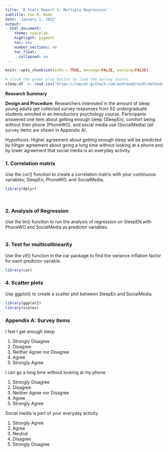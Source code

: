 ```yaml
---
title: 'R Stats Report 5: Multiple Regression'
subtitle: You R. Name
date: 'January 1, 2022'
output:
  html_document:
    theme: spacelab
    highlight: pygment
    toc: yes
    number_sections: no
    toc_float:
      collapsed: no
---
```

<!-- In the header above, edit the name and date -->

<!-- Do not edit style -->
<style type="text/css">
.main-container {font-size: 18px;}
</style>

<!-- Do not edit this first code chunk -->
```r
knitr::opts_chunk$set(echo = TRUE, message=FALSE, warning=FALSE)

# click the green play button to load the survey scores
sleep.df  <- read.csv("https://rawcdn.githack.com/andrewebrandt/methods.github.io/main/object/datasets/LifeSat.csv", header = TRUE)
```

**Research Summary**

**Design and Procedure**: Researchers interested in the amount of sleep young adults get collected survey responses from 62 undergraduate students enrolled in an introductory psychology course. Participants answered one item about getting enough sleep (SleepEn), comfort being without their phone (PhoneWO), and social media use (SocialMedia) (all survey items are shown in Appendix A). 

*Hypothesis*: Higher agreement about getting enough sleep will be predicted by hihger agreement about going a long time without looking at a phone and by lower agreement that social media is an everyday activity.


### 1. Correlation matrix

Use the cor() function to create a correlation matrix with your continuous variables; SleepEn, PhoneWO, and SocialMedia.
```r
library(dplyr)

   
```


### 2. Analysis of Regression

Use the lm() function to run the analysis of regression on SleepEN with PhoneWO and SocialMedia as predictor variables.
```r


```


### 3. Test for multicollinearity 

Use the vif() function in the *car* package to find the variance inflation factor for each predictor variable.
```r
library(car) 


```


### 4. Scatter plots

Use ggplot() to create a scatter plot between SleepEn and SocialMedia.
```r
library(ggplot2)
library(scales)


```


### Appendix A: Survey items

I feel I get enough sleep

  1. Strongly Disagree
  2. Disagree
  3. Neither Agree nor Disagree
  4. Agree
  5. Strongly Agree

I can go a long time without looking at my phone

  1. Strongly Disagree
  2. Disagree
  3. Neither Agree nor Disagree
  4. Agree
  5. Strongly Agree

Social media is part of your everyday activity

  1. Strongly Agree
  2. Agree
  3. Neutral
  4. Disagree
  5. Strongly Disagree

  
